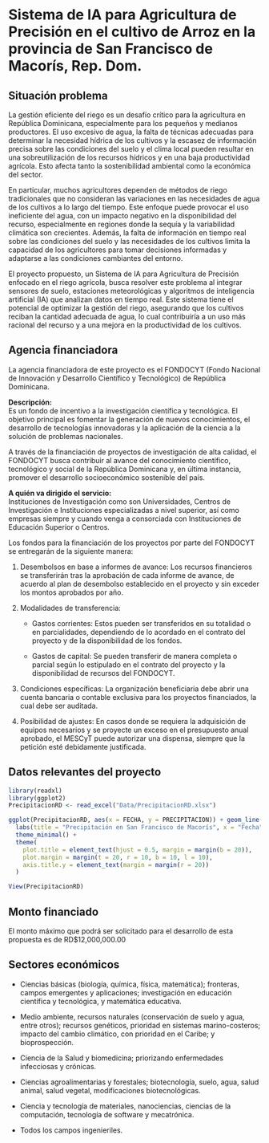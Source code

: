 # Sistema de IA para Agricultura de Precisión en el cultivo de Arroz en la provincia de San Francisco de Macorís, Rep. Dom.

## Situación problema

La gestión eficiente del riego es un desafío crítico para la agricultura en República Dominicana, especialmente para los pequeños y medianos productores. El uso excesivo de agua, la falta de técnicas adecuadas para determinar la necesidad hídrica de los cultivos y la escasez de información precisa sobre las condiciones del suelo y el clima local pueden resultar en una sobreutilización de los recursos hídricos y en una baja productividad agrícola. Esto afecta tanto la sostenibilidad ambiental como la económica del sector.

En particular, muchos agricultores dependen de métodos de riego tradicionales que no consideran las variaciones en las necesidades de agua de los cultivos a lo largo del tiempo. Este enfoque puede provocar el uso ineficiente del agua, con un impacto negativo en la disponibilidad del recurso, especialmente en regiones donde la sequía y la variabilidad climática son crecientes. Además, la falta de información en tiempo real sobre las condiciones del suelo y las necesidades de los cultivos limita la capacidad de los agricultores para tomar decisiones informadas y adaptarse a las condiciones cambiantes del entorno.

El proyecto propuesto, un Sistema de IA para Agricultura de Precisión enfocado en el riego agrícola, busca resolver este problema al integrar sensores de suelo, estaciones meteorológicas y algoritmos de inteligencia artificial (IA) que analizan datos en tiempo real. Este sistema tiene el potencial de optimizar la gestión del riego, asegurando que los cultivos reciban la cantidad adecuada de agua, lo cual contribuiría a un uso más racional del recurso y a una mejora en la productividad de los cultivos.

## Agencia financiadora

La agencia financiadora de este proyecto es el FONDOCYT (Fondo Nacional de Innovación y Desarrollo Científico y Tecnológico) de República Dominicana.

**Descripción:**  
Es un fondo de incentivo a la investigación científica y tecnológica. El objetivo principal es fomentar la generación de nuevos conocimientos, el desarrollo de tecnologías innovadoras y la aplicación de la ciencia a la solución de problemas nacionales.  

A través de la financiación de proyectos de investigación de alta calidad, el FONDOCYT busca contribuir al avance del conocimiento científico, tecnológico y social de la República Dominicana y, en última instancia, promover el desarrollo socioeconómico sostenible del país. 

**A quién va dirigido el servicio:**  
Instituciones de Investigación como son Universidades, Centros de Investigación e Instituciones especializadas a nivel superior, así como empresas siempre y cuando venga a consorciada con Instituciones de Educación Superior o Centros.


Los fondos para la financiación de los proyectos por parte del FONDOCYT se entregarán de la siguiente manera:

1) Desembolsos en base a informes de avance: Los recursos financieros se transferirán tras la aprobación de cada informe de avance, de acuerdo al plan de desembolso establecido en el proyecto y sin exceder los montos aprobados por año.

2) Modalidades de transferencia:

   - Gastos corrientes: Estos pueden ser transferidos en su totalidad o en parcialidades, dependiendo de lo acordado en el contrato del proyecto y de la disponibilidad de los fondos.

   - Gastos de capital: Se pueden transferir de manera completa o parcial según lo estipulado en el contrato del proyecto y la disponibilidad de recursos del FONDOCYT.

3) Condiciones específicas: La organización beneficiaria debe abrir una cuenta bancaria o contable exclusiva para los proyectos financiados, la cual debe ser auditada.

4) Posibilidad de ajustes: En casos donde se requiera la adquisición de equipos necesarios y se proyecte un exceso en el presupuesto anual aprobado, el MESCyT puede autorizar una dispensa, siempre que la petición esté debidamente justificada.

## Datos relevantes del proyecto
```r
library(readxl)
library(ggplot2)
PrecipitacionRD <- read_excel("Data/PrecipitacionRD.xlsx")

ggplot(PrecipitacionRD, aes(x = FECHA, y = PRECIPITACION)) + geom_line(color = "blue") +
  labs(title = "Precipitación en San Francisco de Macorís", x = "Fecha", y = "Precipitación en milímetros") +
  theme_minimal() +
  theme(
    plot.title = element_text(hjust = 0.5, margin = margin(b = 20)),
    plot.margin = margin(t = 20, r = 10, b = 10, l = 10),
    axis.title.y = element_text(margin = margin(r = 20))
  )

View(PrecipitacionRD)
```

## Monto financiado

El monto máximo que podrá ser solicitado para el desarrollo de esta propuesta es de RD$12,000,000.00  

## Sectores económicos
- Ciencias básicas (biología, química, física, matemática); fronteras, campos emergentes y aplicaciones; investigación en educación científica y tecnológica, y matemática educativa.

- Medio ambiente, recursos naturales (conservación de suelo y agua, entre otros); recursos genéticos, prioridad en sistemas marino-costeros; impacto del cambio climático, con prioridad en el Caribe; y bioprospección.

- Ciencia de la Salud y biomedicina; priorizando enfermedades infecciosas y crónicas.

- Ciencias agroalimentarias y forestales; biotecnología, suelo, agua, salud animal, salud vegetal, modificaciones biotecnológicas.

- Ciencia y tecnología de materiales, nanociencias, ciencias de la computación, tecnología de software y mecatrónica.

- Todos los campos ingenieriles. 
